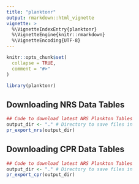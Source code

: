 ```yaml
---
title: "planktonr"
output: rmarkdown::html_vignette
vignette: >
  %\VignetteIndexEntry{planktonr}
  %\VignetteEngine{knitr::rmarkdown}
  %\VignetteEncoding{UTF-8}
---
```


```r
knitr::opts_chunk$set(
  collapse = TRUE,
  comment = "#>"
)
```

```r
library(planktonr)
```

## Downloading NRS Data Tables

```r
## Code to download latest NRS Plankton Tables
output_dir <- "." # Directory to save files in
pr_export_nrs(output_dir)
```

## Downloading CPR Data Tables

```r
## Code to download latest NRS Plankton Tables
output_dir <- "." # Directory to save files in
pr_export_cpr(output_dir)
```
